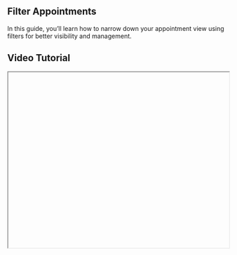 


<div className="mdx-content">

## Filter Appointments



In this guide, you’ll learn how to narrow down your appointment view using filters for better visibility and management.

## Video Tutorial



<iframe
  width="100%"
  height="400"
  title="Filter appointments tutorial"
  allowFullScreen
  className="rounded-lg"
/>

---

## Filter by Venue, Staff, or Status

*Purpose*: Easily find specific appointments and manage your schedule with precision.

### Steps:

## Filtering by Venue


*Use this when you want to see appointments for a specific salon branch.*

### Steps:

❶ **Navigate to Calendar**
    
    From the dashboard, click on the  **Calendar** option in the left sidebar.
    
❷ **Access the Filter Options**
    
    Once on the Calendar page, look at the top navigation bar near the "Calendar" heading.
    
    You’ll see three filter dropdowns: **Venue**, **Staff**, and **Status**. Click the **first dropdown** labeled **Venue**.
    
❸ **Choose a Venue**
    
    A dropdown list of all available salon venues will appear.
    
    Select the venue you want to view.
    
❹ **View Results**
    
    The calendar now refreshes to show only **appointments scheduled at the selected venue**.
    
    This helps you focus on a single location's activities.
    
❺ **Clear the Filter**
    
    To reset the view, simply click the **Venue dropdown again** and either:
    
    - Click the same venue again to deselect, or
    - Select "All Venues" or leave the field empty (depending on system behavior).

---

## Filtering by Staff


*Use this when you want to focus on one team member’s appointments.*

### Steps:

❶ **Open the Calendar**
    
    From the main page, click **Calendar** in the left sidebar.
    
❷ **Select the Staff Filter**
    
    On the top navigation of the Calendar page, click the **second dropdown**, which is labeled **Staff**.
    
❸ **Choose a Staff Member**
    
    A dropdown list will appear showing all active staff.
    
    Click the name of the team member whose schedule you want to check.
    
❹ **View Results**
    
    The calendar will now show **only appointments assigned to that staff member**.
    
❺ **Clear the Filter**
    
    To remove the filter, click the **Staff dropdown** again and reset it to show all staff schedules.
    

---

## Filtering by Appointment Status


*Use this to filter by appointment state like Confirmed, Cancelled, etc.*

### Steps:

❶ **Go to Calendar**
    
    Open the **Calendar** page from the left navigation menu.
    
❷ **Click on the Status Dropdown**
    
    On the top right, next to Venue and Staff filters, you’ll see the **third dropdown** – **Status**.
    
❸ **Select a Status**
    
    Available status options include:
    
    - **New** – Recently created appointments awaiting confirmation
    - **Confirmed** – Approved appointments scheduled by the salon
    - **Completed** – Services already completed
    - **Cancelled** – Appointments canceled by the salon or client
    - **No Show** – Appointments missed by the client without cancellation
❹ **View the Filtered Results**
    
    The calendar will update to display appointments **matching only the selected status**, giving you a clear snapshot.
    
❺ **Clear the Filter**
    
    Click the **Status dropdown again** and reset it by deselecting or choosing "All Statuses".
    

---

<div className="space-y-4 mt-6">

<div className="my-10 border-t border-gray-200" />

## More questions about this


</div>

<div className="space-y-4 mt-6">
  <details className="bg-white rounded-md p-4 border border-gray-300">
    <summary
      className="font-medium text-base text-gray-900"
      style={{
        backgroundColor: 'transparent',
        outline: 'none',
        cursor: 'pointer',
        userSelect: 'none',
        listStyle: 'none',
      }}
    >
      Can I combine filters?
    </summary>
    <p className="mt-2 text-sm text-gray-700">
      Yes, you can apply multiple filters (e.g., venue + staff + status) at once to find exactly what you’re looking for.
    </p>
  </details>

  <details className="bg-white rounded-md p-4 border border-gray-300">
    <summary
      className="font-medium text-base text-gray-900"
      style={{
        backgroundColor: 'transparent',
        outline: 'none',
        cursor: 'pointer',
        userSelect: 'none',
        listStyle: 'none',
      }}
    >
      Why are no appointments showing after applying filters?
    </summary>
    <p className="mt-2 text-sm text-gray-700">
      This could happen if the selected filters don’t match any records. Try resetting the filters or adjusting the criteria.
    </p>
  </details>
</div>

---

<div className="mdx-content mt-10">

Was this article helpful?

<div style={{ display: 'flex', gap: '1rem' }}>
  <button style={{ padding: '0.5rem', borderRadius: '9999px', backgroundColor: '#f0f0f0' }}>
    👍
  </button>
  <button style={{ padding: '0.5rem', borderRadius: '9999px', backgroundColor: '#f0f0f0' }}>
    👎
  </button>
</div>
</div>
</div>
